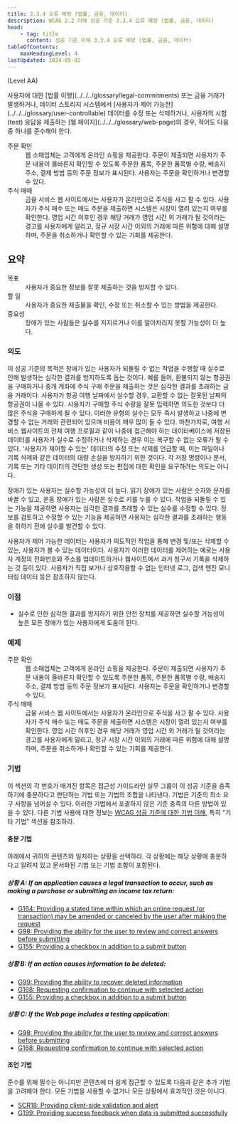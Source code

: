 ```yaml
---
title: 3.3.4 오류 예방 (법률, 금융, 데이터)
description: WCAG 2.2 이해 성공 기준 3.3.4 오류 예방 (법률, 금융, 데이터)
head:
    - tag: title
      content: 성공 기준 이해 3.3.4 오류 예방 (법률, 금융, 데이터)
tableOfContents:
    maxHeadingLevel: 4
lastUpdated: 2024-05-02
---
```



(Level AA)

<Card title="성공 기준(SC)">
사용자에 대한 [법률 이행](../../../glossary/legal-commitments) 또는 금융 거래가 발생하거나, 데이터 스토리지 시스템에서 [사용자가 제어 가능한](../../../glossary/user-controllable) 데이터를 수정 또는 삭제하거나, 사용자의 시험(test) 응답을 제출하는 [웹 페이지](../../../glossary/web-page)의 경우, 적어도 다음 중 하나를 준수해야 한다.

<dl>
    <dt>주문 확인</dt>
    <dd>
        웹 소매업체는 고객에게 온라인 쇼핑을 제공한다. 주문이 제출되면 사용자가 주문 내용이 올바른지 확인할 수 있도록 주문한 품목, 주문한 품목별 수량, 배송지 주소, 결제 방법 등의 주문 정보가 표시된다. 사용자는 주문을 확인하거나 변경할 수 있다.
    </dd>
    <dt>주식 매매</dt>
    <dd>
        금융 서비스 웹 사이트에서는 사용자가 온라인으로 주식을 사고 팔 수 있다. 사용자가 주식 매수 또는 매도 주문을 제출하면 시스템은 시장이 열려 있는지 여부를 확인한다. 영업 시간 이후인 경우 해당 거래가 영업 시간 외 거래가 될 것이라는 경고를 사용자에게 알리고, 정규 시장 시간 이외의 거래에 따른 위험에 대해 설명하며, 주문을 취소하거나 확인할 수 있는 기회를 제공한다.
    </dd>
</dl>
</Card>

## 요약

<dl>
<dt>목표</dt>
<dd>사용자가 중요한 정보를 잘못 제출하는 것을 방지할 수 있다.</dd>
<dt>할 일</dt>
<dd>사용자가 중요한 제출물을 확인, 수정 또는 취소할 수 있는 방법을 제공한다.</dd>
<dt>중요성</dt>
<dd>장애가 있는 사람들은 실수를 저지르거나 이를 알아차리지 못할 가능성이 더 높다.</dd>
</dl>

### 의도

이 성공 기준의 목적은 장애가 있는 사용자가 되돌릴 수 없는 작업을 수행할 때 실수로 인해 발생하는 심각한 결과를 방지하도록 돕는 것이다. 예를 들어, 환불되지 않는 항공권을 구매하거나 중개 계좌에 주식 구매 주문을 제출하는 것은 심각한 결과를 초래하는 금융 거래이다. 사용자가 항공 여행 날짜에서 실수할 경우, 교환할 수 없는 잘못된 날짜의 항공권이 나올 수 있다. 사용자가 구매할 주식 수량을 잘못 입력하면 의도한 것보다 더 많은 주식을 구매하게 될 수 있다. 이러한 유형의 실수는 모두 즉시 발생하고 나중에 변경할 수 없는 거래와 관련되어 있으며 비용이 매우 많이 들 수 있다. 마찬가지로, 여행 서비스 웹사이트의 전체 여행 프로필과 같이 나중에 접근해야 하는 데이터베이스에 저장된 데이터를 사용자가 실수로 수정하거나 삭제하는 경우 이는 복구할 수 없는 오류가 될 수 있다. '사용자가 제어할 수 있는' 데이터의 수정 또는 삭제를 언급할 때, 이는 파일이나 기록 삭제와 같은 데이터의 대량 손실을 방지하기 위한 것이다. 각 저장 명령이나 문서, 기록 또는 기타 데이터의 간단한 생성 또는 편집에 대한 확인을 요구하려는 의도는 아니다.

장애가 있는 사용자는 실수할 가능성이 더 높다. 읽기 장애가 있는 사람은 숫자와 문자를 바꿀 수 있고, 운동 장애가 있는 사람은 실수로 키를 누를 수 있다. 작업을 되돌릴 수 있는 기능을 제공하면 사용자는 심각한 결과를 초래할 수 있는 실수를 수정할 수 있다. 정보를 검토하고 수정할 수 있는 기능을 제공하면 사용자는 심각한 결과를 초래하는 행동을 취하기 전에 실수를 발견할 수 있다.

사용자가 제어 가능한 데이터는 사용자가 의도적인 작업을 통해 변경 및/또는 삭제할 수 있는, 사용자가 볼 수 있는 데이터이다. 사용자가 이러한 데이터를 제어하는 ​​예로는 사용자 계정의 전화번호와 주소를 업데이트하거나 웹사이트에서 과거 청구서 기록을 삭제하는 것 등이 있다. 사용자가 직접 보거나 상호작용할 수 없는 인터넷 로그, 검색 엔진 모니터링 데이터 등은 참조하지 않는다.

### 이점

*   실수로 인한 심각한 결과를 방지하기 위한 안전 장치를 제공하면 실수할 가능성이 높은 모든 장애가 있는 사용자에게 도움이 된다.

### 예제

<dl>
    <dt>주문 확인</dt>
    <dd>
        웹 소매업체는 고객에게 온라인 쇼핑을 제공한다. 주문이 제출되면 사용자가 주문 내용이 올바른지 확인할 수 있도록 주문한 품목, 주문한 품목별 수량, 배송지 주소, 결제 방법 등의 주문 정보가 표시된다. 사용자는 주문을 확인하거나 변경할 수 있다.
    </dd>
    <dt>주식 매매</dt>
    <dd>
        금융 서비스 웹 사이트에서는 사용자가 온라인으로 주식을 사고 팔 수 있다. 사용자가 주식 매수 또는 매도 주문을 제출하면 시스템은 시장이 열려 있는지 여부를 확인한다. 영업 시간 이후인 경우 해당 거래가 영업 시간 외 거래가 될 것이라는 경고를 사용자에게 알리고, 정규 시장 시간 이외의 거래에 따른 위험에 대해 설명하며, 주문을 취소하거나 확인할 수 있는 기회를 제공한다.
    </dd>
</dl>

### 기법

이 섹션의 각 번호가 매겨진 항목은 접근성 가이드라인 실무 그룹이 이 성공 기준을 충족하기에 충분하다고 판단하는 기법 또는 기법의 조합을 나타낸다. 기법은 기준의 최소 요구 사항을 넘어설 수 있다. 이러한 기법에서 포괄하지 않은 기준 충족의 다른 방법이 있을 수 있다. 다른 기법 사용에 대한 정보는 [WCAG 성공 기준에 대한 기법 이해](../understanding-techniques), 특히 "기타 기법" 섹션을 참조하라.

#### 충분 기법

아래에서 귀하의 콘텐츠와 일치하는 상황을 선택하라. 각 상황에는 해당 상황에 충분하다고 알려져 있고 문서화된 기법 또는 기법 조합이 포함된다.

##### 상황 A: If an application causes a legal transaction to occur, such as making a purchase or submitting an income tax return:

*   [G164: Providing a stated time within which an online request (or transaction) may be amended or canceled by the user after making the request](https://www.w3.org/WAI/WCAG22/Techniques/general/G164)
*   [G98: Providing the ability for the user to review and correct answers before submitting](https://www.w3.org/WAI/WCAG22/Techniques/general/G98)
*   [G155: Providing a checkbox in addition to a submit button](https://www.w3.org/WAI/WCAG22/Techniques/general/G155)

##### 상황 B: If an action causes information to be deleted:

*   [G99: Providing the ability to recover deleted information](https://www.w3.org/WAI/WCAG22/Techniques/general/G99)
*   [G168: Requesting confirmation to continue with selected action](https://www.w3.org/WAI/WCAG22/Techniques/general/G168)
*   [G155: Providing a checkbox in addition to a submit button](https://www.w3.org/WAI/WCAG22/Techniques/general/G155)

##### 상황 C: If the Web page includes a testing application:

*   [G98: Providing the ability for the user to review and correct answers before submitting](https://www.w3.org/WAI/WCAG22/Techniques/general/G98)
*   [G168: Requesting confirmation to continue with selected action](https://www.w3.org/WAI/WCAG22/Techniques/general/G168)

#### 조언 기법

준수를 위해 필수는 아니지만 콘텐츠에 더 쉽게 접근할 수 있도록 다음과 같은 추가 기법을 고려해야 한다. 모든 기법을 사용할 수 없거나 모든 상황에서 효과적인 것은 아니다.

*   [SCR18: Providing client-side validation and alert](https://www.w3.org/WAI/WCAG22/Techniques/client-side-script/SCR18)
*   [G199: Providing success feedback when data is submitted successfully](https://www.w3.org/WAI/WCAG22/Techniques/general/G199)
